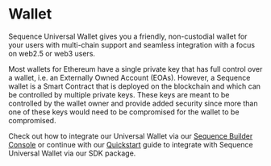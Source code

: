 # Wallet

Sequence Universal Wallet gives you a friendly, non-custodial wallet for your users with multi-chain support and seamless integration with a focus on web2.5 or web3 users.

Most wallets for Ethereum have a single private key that has full control over a wallet, i.e. an Externally Owned Account (EOAs).
However, a Sequence wallet is a Smart Contract that is deployed on the blockchain and which can be controlled by multiple private keys.
These keys are meant to be controlled by the wallet owner and provide added security since more than one of these keys would need to be
compromised for the wallet to be compromised.

Check out how to integrate our Universal Wallet via our [Sequence Builder Console](/solutions/builder/wallet-sdks) or continue with our [Quickstart](/solutions/wallets/universal-wallet/quickstart) guide to integrate with Sequence Universal Wallet via our SDK package.

